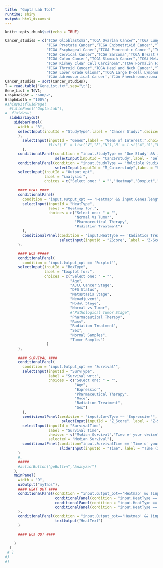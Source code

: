 ---
title: "Gupta Lab Tool"
runtime: shiny
output: html_document
---

```{r setup, include=FALSE}
knitr::opts_chunk$set(echo = TRUE)
```
```{r, echo=FALSE}
Cancer_studies = c("TCGA Glioblastoma","TCGA Ovarian Cancer","TCGA Lung Adenocarcinoma","TCGA Lung Squamous Cell Carcinoma",
                   "TCGA Prostate Cancer","TCGA Endometrioid Cancer","TCGA Bladder Cancer","TCGA Testicular Cancaer",
                   "TCGA Esophageal Caner","TCGA Pancreatic Cancer","TCGA Kidney Papillary Cell Carcinoma","TCGA Liver Cancer",
                   "TCGA Cervical Cancer","TCGA Sarcoma","TCGA Breast Cancer","TCGA thymoma","TCGA Mesothelioma",
                   "TCGA Colon Cancer","TCGA Stomach Cancer","TCGA Melanoma","TCGA Bile Duct Cancer",
                   "TCGA Kidney Clear Cell Carcinoma","TCGA Formalin Fixed Paraffin-Embedded Pilot Phase II",
                   "TCGA Thyroid Cancer","TCGA Head and Neck Cancer","TCGA Acute Myeloid Leukemia","TCGA Rectal Cancer",
                   "TCGA Lower Grade Glioma","TCGA Large B-cell Lymphoma","TCGA Kidney Chromophobe","TCGA Uterine Carcinosarcoma",
                   "TCGA Adrenocortical Cancer","TCGA Pheochromocytoma & Paraganglioma","TCGA Ocular melanomas")
Cancer_studies = sort(Cancer_studies);
T = read.table("GeneList.txt",sep="\t");
Gene_List = T$V1;
GraphHeight = "600px";
GraphWidth = "100%";
#shinyUI(fluidPage(
  #titlePanel("Gupta Lab"),
#  fluidRow(
  sidebarLayout(
    sidebarPanel(
      width = "3",
      selectInput(inputId = "StudyType",label = "Cancer Study:",choices = c("Select one:"="","One Study","Multiple Studies")
      ),  
        selectInput(inputId = "Genes",label = "Gene of Interest:",choices = as.character(Gene_List),multiple = TRUE
                    #list(`E` = list("V","B","N"),`H` = list("A","S","D")),
        ),
      conditionalPanel(condition = "input.StudyType == 'One Study' && input.Genes.length > 0",
                       selectInput(inputId = "Cancerstudy",label = "Select Study:",choices = c("Select one: " = "",Cancer_studies))),
      conditionalPanel(condition = "input.StudyType == 'Multiple Studies' && input.Genes.length != 0",
                       selectInput(inputId = "M_Cancerstudy",label = "Select Study:",choices = c("Select any: " = "",Cancer_studies),multiple = TRUE)),
      selectInput(inputId = "Output_opt",
                  label = "Analysis:",
                  choices = c("Select one: " = "","Heatmap","Boxplot","Survival")),
      
      #### HEAT ####
      conditionalPanel(
        condition = "input.Output_opt == 'Heatmap' && input.Genes.length > 1",
        selectInput(inputId = "HeatType",
                    label = "Heatmap for:",
                    choices = c("Select one: " = "",
                                "Normal Vs Tumor",
                                "Pharmaceutical Therapy",
                                "Radiation Treatment")
        ),
        conditionalPanel(condition = "input.HeatType == 'Radiation Treatment' || input.HeatType == 'Pharmaceutical Therapy'",
                         selectInput(inputId = "ZScore", label = "Z-Score",choices = c(0.5,1,1.5,2),selected = 1))
      ),
      
      #### BOX #####
      conditionalPanel(
        condition = "input.Output_opt == 'Boxplot'",
      selectInput(inputId = "BoxType",
                  label = "Boxplot for:",
                  choices = c("Select one: " = "",
                              "Age",
                              "AJCC Cancer Stage",
                              "DFS Status",
                              "Metastasis Stage",
                              "Neoadjuvent",
                              "Nodal Stage",
                              "Normal vs Tumor",
                              #"Pathological Tumor Stage",
                              "Pharmaceutical Therapy",
                              "Race",
                              "Radiation Treatment",
                              "Sex",
                              "Normal Samples",
                              "Tumor Samples")
                   )  
      ),
      
      #### SURVIVAL ####
      conditionalPanel(
        condition = "input.Output_opt == 'Survival'",
        selectInput(inputId = "SurvType",
                    label = "Survival wrt:",
                    choices = c("Select one: " = "",
                                "Age",
                                "Expression",
                                "Pharmaceutical Therapy",
                                "Race",
                                "Radiation Treatment",
                                "Sex")
        ),
        conditionalPanel(condition = "input.SurvType == 'Expression'",
                          selectInput(inputId = "Z_Score", label = "Z-Score",choices = c(0.5,1,1.5,2),selected = 1)),
        selectInput(inputId = "SurvivalTime", 
                    label = "Survival Time",
                    choices = c("Median Survival","Time of your choice"),
                    selected = "Median Survival"),
        conditionalPanel(condition="input.SurvivalTime == 'Time of your choice'",
                         sliderInput(inputId = "Time", label = "Time (in Days): ", min = 1,max = 100,value = 50,step = 2))
      )
      #,
      #####
      #actionButton("goButton","Analyze!")
    ),
    mainPanel(
      width = "9",
      uiOutput("myTabs"),
      #### HEAT OUT ####
      conditionalPanel(condition = "input.Output_opt=='Heatmap' && (input.Cancerstudy != '' || input.M_Cancerstudy != '' ) && input.Genes.length > 1",
                       conditionalPanel(condition = "input.HeatType == 'Pharmaceutical Therapy'",plotOutput("HeatPT", width = GraphWidth, height = GraphHeight)),
                       conditionalPanel(condition = "input.HeatType == 'Radiation Treatment'",plotOutput("HeatRT", width = GraphWidth, height = GraphHeight)),
                       conditionalPanel(condition = "input.HeatType == 'Normal Vs Tumor'",plotOutput("HeatNT" , width = GraphWidth, height = GraphHeight))
      ),
      conditionalPanel(condition = "input.Output_opt=='Heatmap' && (input.Cancerstudy != '' || input.M_Cancerstudy != '' ) && input.Genes.length <= 1",
                       textOutput("HeatText")
      )
     
      #### BOX OUT ####
      
    )
  )
 # )
#)
#)
```

